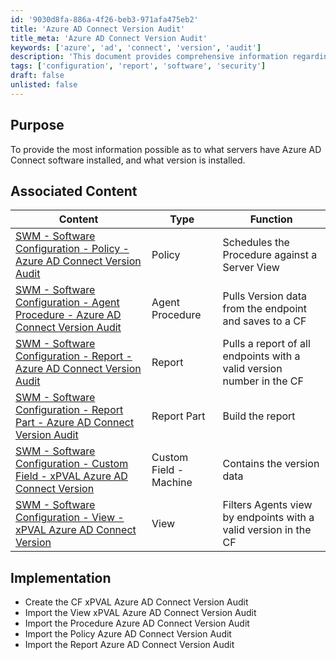 ```yaml
---
id: '9030d8fa-886a-4f26-beb3-971afa475eb2'
title: 'Azure AD Connect Version Audit'
title_meta: 'Azure AD Connect Version Audit'
keywords: ['azure', 'ad', 'connect', 'version', 'audit']
description: 'This document provides comprehensive information regarding the servers that have Azure AD Connect software installed, including the specific versions of the software. It outlines associated content such as policies, procedures, and reports related to the Azure AD Connect Version Audit, along with implementation steps for setting up the necessary configurations.'
tags: ['configuration', 'report', 'software', 'security']
draft: false
unlisted: false
---
```

## Purpose

To provide the most information possible as to what servers have Azure AD Connect software installed, and what version is installed.

## Associated Content

| Content                                                                                       | Type            | Function                                               |
|-----------------------------------------------------------------------------------------------|-----------------|-------------------------------------------------------|
| [SWM - Software Configuration - Policy - Azure AD Connect Version Audit](https://proval.itglue.com/DOC-5078775-9853853) | Policy          | Schedules the Procedure against a Server View         |
| [SWM - Software Configuration - Agent Procedure - Azure AD Connect Version Audit](https://proval.itglue.com/DOC-5078775-9853848) | Agent Procedure  | Pulls Version data from the endpoint and saves to a CF |
| [SWM - Software Configuration - Report - Azure AD Connect Version Audit](https://proval.itglue.com/DOC-5078775-9853843) | Report          | Pulls a report of all endpoints with a valid version number in the CF |
| [SWM - Software Configuration - Report Part - Azure AD Connect Version Audit](https://proval.itglue.com/DOC-5078775-9853854) | Report Part     | Build the report                                      |
| [SWM - Software Configuration - Custom Field - xPVAL Azure AD Connect Version](https://proval.itglue.com/DOC-5078775-9853852) | Custom Field - Machine | Contains the version data                        |
| [SWM - Software Configuration - View - xPVAL Azure AD Connect Version](https://proval.itglue.com/DOC-5078775-9853845) | View            | Filters Agents view by endpoints with a valid version in the CF |

## Implementation

- Create the CF xPVAL Azure AD Connect Version Audit
- Import the View xPVAL Azure AD Connect Version Audit
- Import the Procedure Azure AD Connect Version Audit
- Import the Policy Azure AD Connect Version Audit
- Import the Report Azure AD Connect Version Audit












